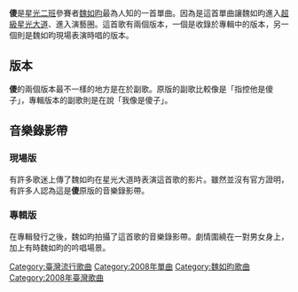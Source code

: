 {{Infobox Single
| Name = 傻
| Cover = 
| Artist = [[魏如昀|魏如昀]] 
| from Album = 
| Released = 
| Format = 
| Recorded = 2008
| Genre = [[華語流行音樂|國語流行]]、[[搖滾樂|搖滾樂]]
| Length = 4:12 <small>(專輯版)</small><br>1:41 <small>(現場版)</small>
| Label = [[環球音樂|環球音樂]]
| Writer = 魏如昀、NU <small>(專輯版)</small><br>魏如昀 <small>(原版)</small>
| Producer = 
| Last single = -
| This single = "'''傻'''"<br>(2008)
| Next single = "[[蝶戀|蝶戀]]"<br>(2008)
| Misc        = 
}}

'''傻'''是[[星光二班|星光二班]]參賽者[[魏如昀|魏如昀]]最為人知的一首單曲。因為是這首單曲讓魏如昀進入[[超級星光大道|超級星光大道]]、進入演藝圈。這首歌有兩個版本，一個是收錄於專輯中的版本，另一個則是魏如昀現場表演時唱的版本。

==版本==
'''傻'''的兩個版本最不一樣的地方是在於副歌。原版的副歌比較像是「指控他是傻子」，專輯版本的副歌則是在說「我像是傻子」。

==音樂錄影帶==

===現場版===

有許多歌迷上傳了魏如昀在星光大道時表演這首歌的影片。雖然並沒有官方證明，有許多人認為這是'''傻'''原版的音樂錄影帶。

===專輯版===
在專輯發行之後，魏如昀拍攝了這首歌的音樂錄影帶。劇情圍繞在一對男女身上，加上有時魏如昀的吟唱場景。

[[Category:臺灣流行歌曲|Category:臺灣流行歌曲]]
[[Category:2008年單曲|Category:2008年單曲]]
[[Category:魏如昀歌曲|Category:魏如昀歌曲]]
[[Category:2008年臺灣歌曲|Category:2008年臺灣歌曲]]